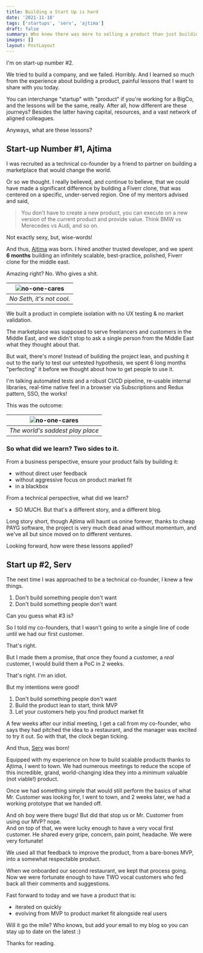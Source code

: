 ```yaml
---
title: Building a Start Up is hard
date: '2021-11-18'
tags: ['startups', 'serv', 'ajtima']
draft: false
summary: Who knew there was more to selling a product than just building it?
images: []
layout: PostLayout
---
```


I'm on start-up number #2.

We tried to build a company, and we failed. Horribly. And I learned so much from the experience about building a product, painful lessons that I want to share with you today.

You can interchange "startup" with "product" if you're working for a BigCo, and the lessons will be the same, really. After all, how different are these journeys? Besides the latter having capital, resources, and a vast network of aligned colleagues.

Anyways, what are these lessons?

## Start-up Number #1, Ajtima

I was recruited as a technical co-founder by a friend to partner on building a marketplace that would change the world.

Or so we thought. I really believed, and continue to believe, that we could have made a significant difference by building a Fiverr clone, that was centered on a specific, under-served region. One of my mentors advised and said,

> You don't have to create a new product, you can execute on a new version of the current product and provide value. Think BMW vs Merecedes vs Audi, and so on.

Not exactly sexy, but, wise-words!

And thus, [Ajtima][1] was born. I hired another trusted developer, and we spent **6 months** building an infinitely scalable, best-practice, polished, Fiverr clone for the middle east.

Amazing right? No. Who gives a shit.

| ![no-one-cares](/static/images/wow-thats-really-cool-thats-really-cool.gif) |
| :-------------------------------------------------------------------------: |
|                          _No Seth, it's not cool._                          |

We built a product in complete isolation with no UX testing & no market validation.

The marketplace was supposed to serve freelancers and customers in the Middle East, and we didn't stop to ask a single person from the Middle East what they thought about that.

But wait, there's more! Instead of building the project lean, and pushing it out to the early to test our untested hypothesis, we spent 6 long months "perfecting" it before we thought about how to get people to use it.

I'm talking automated tests and a robust CI/CD pipeline, re-usable internal libraries, real-time native feel in a browser via Subscriptions and Redux pattern, SSO, the works!

This was the outcome:

| ![no-one-cares](/static/images/six-flags-new-orleans.jpeg) |
| :--------------------------------------------------------: |
|              _The world's saddest play place_              |

### So what did we learn? Two sides to it.

From a business perspective, ensure your product fails by building it:

- without direct user feedback
- without aggressive focus on product market fit
- in a blackbox

From a technical perspective, what did we learn?

- SO MUCH. But that's a different story, and a different blog.

Long story short, though Ajtima will haunt us onine forever, thanks to cheap PAYG software, the project is very much dead anad without momentum, and we've all but since moved on to different ventures.

Looking forward, how were these lessons applied?

## Start up #2, Serv

The next time I was approached to be a technical co-founder, I knew a few things.

1. Don't build something people don't want
2. Don't build something people don't want

Can you guess what #3 is?

So I told my co-founders, that I wasn't going to write a single line of code until we had our first customer.

That's right.

But I made them a promise, that once they found a customer, a _real_ customer, I would build them a PoC in 2 weeks.

That's right. I'm an idiot.

But my intentions were good!

1. Don't build something people don't want
2. Build the product lean to start, think MVP
3. Let your customers help you find product market fit

A few weeks after our initial meeting, I get a call from my co-founder, who says they had pitched the idea to a restaurant, and the manager was excited to try it out. So with that, the clock began ticking.

And thus, [Serv][2] was born!

Equipped with my experience on how to build scalable products thanks to Ajtima, I went to town. We had numerous meetings to reduce the scope of this incredible, grand, world-changing idea they into a minimum valuable (not viable!) product.

Once we had something simple that would still perform the basics of what Mr. Customer was looking for, I went to town, and 2 weeks later, we had a working prototype that we handed off.

And oh boy were there bugs! But did that stop us or Mr. Customer from using our MVP? nope.  
And on top of that, we were lucky enough to have a very vocal first customer. He shared every gripe, concern, pain point, headache. We were very fortunate!

We used all that feedback to improve the product, from a bare-bones MVP, into a somewhat respectable product.

When we onboarded our second restaurant, we kept that process going. Now we were fortunate enough to have TWO vocal customers who fed back all their comments and suggestions.

Fast forward to today and we have a product that is:

- iterated on quickly
- evolving from MVP to product market fit alongside real users

Will it go the mile? Who knows, but add your email to my blog so you can stay up to date on the latest :)

Thanks for reading.

[1]: https://ajtima.com
[2]: https://getserv.io
